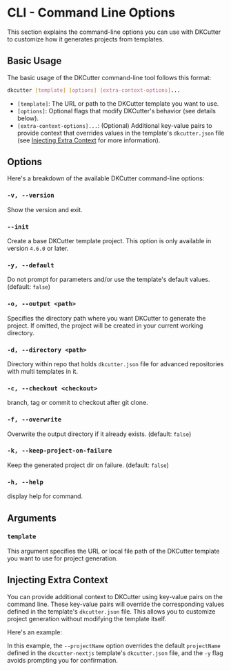 # CLI - Command Line Options


This section explains the command-line options you can use with DKCutter to customize
how it generates projects from templates.

## Basic Usage

The basic usage of the DKCutter command-line tool follows this format:

```bash
dkcutter [template] [options] [extra-context-options]...
```

- `[template]`: The URL or path to the DKCutter template you want to use.
- `[options]`: Optional flags that modify DKCutter's behavior (see details below).
- `[extra-context-options]...`: (Optional) Additional key-value pairs to provide context that overrides values
in the template's `dkcutter.json` file (see [Injecting Extra Context](#injecting-extra-context) for more information).

## Options

Here's a breakdown of the available DKCutter command-line options:

### `-v, --version`

Show the version and exit.

### `--init`

Create a base DKCutter template project. This option is only available in version `4.6.0` or later.

### `-y, --default`

Do not prompt for parameters and/or use the template's default values. (default: `false`)

### `-o, --output <path>`

Specifies the directory path where you want DKCutter to generate the project. If omitted, the project will be created in your current working directory.

### `-d, --directory <path>`

Directory within repo that holds `dkcutter.json` file for advanced repositories with multi templates in it.

### `-c, --checkout <checkout>`

branch, tag or commit to checkout after git clone.

### `-f, --overwrite`

Overwrite the output directory if it already exists. (default: `false`)

### `-k, --keep-project-on-failure`

Keep the generated project dir on failure. (default: `false`)

### `-h, --help`

display help for command.

## Arguments

### `template`

This argument specifies the URL or local file path of the DKCutter template you want to use for project generation.

## Injecting Extra Context

You can provide additional context to DKCutter using key-value pairs on the command line. These key-value pairs will override the corresponding values defined in the template's `dkcutter.json` file. This allows you to customize project generation without modifying the template itself.

Here's an example:

<PackageManagerTabs
  command="dkcutter@latest https://github.com/ncontiero/dkcutter-nextjs --projectName 'My Name Project' -y"
  isExecuted
/>

In this example, the `--projectName` option overrides the default `projectName` defined in
the `dkcutter-nextjs` template's `dkcutter.json` file, and the `-y` flag avoids prompting you for confirmation.
